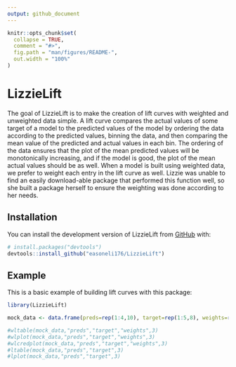 ```yaml
---
output: github_document
---
```


<!-- README.md is generated from README.Rmd. Please edit that file -->

```r
knitr::opts_chunk$set(
  collapse = TRUE,
  comment = "#>",
  fig.path = "man/figures/README-",
  out.width = "100%"
)
```

# LizzieLift

<!-- badges: start -->
<!-- badges: end -->

The goal of LizzieLift is to make the creation of lift curves with weighted and unweighted data simple. A lift curve compares the actual values of some target of a model to the predicted values of the model by ordering the data according to the predicted values, binning the data, and then comparing the mean value of the predicted and actual values in each bin. The ordering of the data ensures that the plot of the mean predicted values will be monotonically increasing, and if the model is good, the plot of the mean actual values should be as well. When a model is built using weighted data, we prefer to weight each entry in the lift curve as well. Lizzie was unable to find an easily download-able package that performed this function well, so she built a package herself to ensure the weighting was done according to her needs.

## Installation

You can install the development version of LizzieLift from [GitHub](https://github.com/) with:

``` r
# install.packages("devtools")
devtools::install_github("easoneli176/LizzieLift")
```

## Example

This is a basic example of building lift curves with this package:

```r
library(LizzieLift)

mock_data <- data.frame(preds=rep(1:4,10), target=rep(1:5,8), weights=rep(1:2,20))

#wltable(mock_data,"preds","target","weights",3)
#wlplot(mock_data,"preds","target","weights",3)
#wlcredplot(mock_data,"preds","target","weights",3)
#ltable(mock_data,"preds","target",3)
#lplot(mock_data,"preds","target",3)

```

